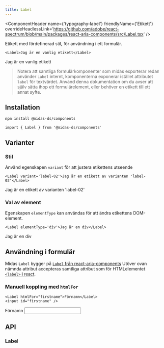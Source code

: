```yaml
---
title: Label
---
```



<ComponentHeader
  name={'typography-label'}
  friendlyName={'Etikett'}
  overrideHeadlessLink='https://github.com/adobe/react-spectrum/blob/main/packages/react-aria-components/src/Label.tsx'
/>

Etikett med fördefinerad stil, för användning i ett formulär.

```tsx
<Label>Jag är en vanlig etikett</Label>
```

<div className='card'>
  <Label>Jag är en vanlig etikett</Label>
</div>

> Notera att samtliga formulärkomponenter som midas exporterar redan använder `Label` internt, komponenterna exponerar istället attributet `label` för textvärdet.
> Använd denna dokumentation om du avser att själv sätta ihop ett formulärelement, eller behöver en etikett till ett annat syfte.

## Installation

```bash npm2yarn
npm install @midas-ds/components
```

```tsx
import { Label } from '@midas-ds/components'
```

## Varianter

### Stil

Använd egenskapen `variant` för att justera etikettens utseende

```tsx
<Label variant='label-02'>Jag är en etikett av varianten 'label-02'</Label>
```

<div className='card'>
  <Label variant='label-02'>Jag är en etikett av varianten 'label-02'</Label>
</div>

### Val av element

Egenskapen `elementType` kan användas för att ändra etikettens DOM-element.

```tsx
<Label elementType='div'>Jag är en div</Label>
```

<div className='card'>
  <Label elementType='div'>Jag är en div</Label>
</div>

## Användning i formulär

Midas `Label` bygger på [`Label` från react-aria-components](https://github.com/adobe/react-spectrum/blob/main/packages/react-aria-components/src/Label.tsx)
Utöver ovan nämnda attribut accepteras samtliga attribut som för HTMLelementet [`<label>` i react](https://github.com/DefinitelyTyped/DefinitelyTyped/blob/master/types/react/index.d.ts#L3220).

### Manuell koppling med `htmlFor`

```tsx
<Label htmlFor="firstname">Förnamn</Label>
<input id="firstname" />
```

<div className='card'>
  <Label htmlFor='firstname'>Förnamn</Label>
  <input
    id='firstname'
    style={{ maxWidth: 200 }}
  />
</div>

## API

### Label

<PropTable name='Label' />
